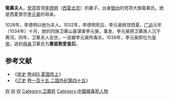 '''衛慕夫人'''{{BD|10世纪|？|1034年||catIdx=W}}，[[党项|党项]]首领[[李德明|李德明]]（[[西夏|西夏]][[太宗|太宗]]）的妻子，出身[[银州|银州]]的党项大族衛慕氏。她是西夏景宗[[李元昊|李元昊]]的母亲。

1028年，李德明以她为夫人。1032年，李德明死后，李元昊统领西夏。[[广运_(西夏)|广运]]元年（1034年）十月，她的同族卫慕山喜谋害李元昊，事发，李元昊把卫慕族人沉于黄河。同年，卫慕夫人去世，一说被李元昊所毒杀。1038年，李元昊即位为[[皇帝|皇帝]]，追封[[母亲|母亲]]卫慕氏为'''惠慈敦爱皇后'''。

==参考文献==
*《[[宋史|宋史]] [[s:宋史/卷485|卷485 夏国传上]]》
*《[[辽史|辽史]] [[s:辽史/卷115|卷一百十五 二国外纪第四十五]]》 

{{西夏皇后}}

[[Category:西夏皇太后|W]]
[[Category:西夏追封皇后|W]]
[[Category:西夏被杀害人物|W]]
[[Category:卫慕姓|Category:卫慕姓]]
[[Category:中國被毒死人物|Category:中國被毒死人物]]